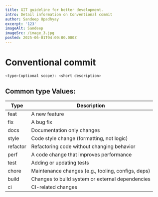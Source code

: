 ```yaml
---
title: GIT guideline for better development.
intro: Detail information on Conventional commit
author: Sandeep Upadhyay
excerpt: '123'
imageAlt: Sandeep
imageSrc: /image_3.jpg
posted: 2025-06-01T04:00:00.000Z
---
```


# Conventional commit

```javascript
<type>(optional scope): <short description>
```

## Common type Values:

| Type     | Description                                        |
| -------- | -------------------------------------------------- |
| feat     | A new feature                                      |
| fix      | A bug fix                                          |
| docs     | Documentation only changes                         |
| style    | Code style change (formatting, not logic)          |
| refactor | Refactoring code without changing behavior         |
| perf     | A code change that improves performance            |
| test     | Adding or updating tests                           |
| chore    | Maintenance changes (e.g., tooling, configs, deps) |
| build    | Changes to build system or external dependencies   |
| ci       | CI-related changes                                 |
